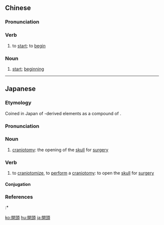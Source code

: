 {{also|开头}}
==Chinese==
{{zh-forms|s=开头}}

===Pronunciation===
{{zh-pron
|m=kāitóu,er=y
|c=hoi1 tau4
|h=pfs=khôi-thèu
|mn=khui-thâu
|cat=v,n
}}

===Verb===
{{zh-verb}}

# to [[start]]; to [[begin]]
#: {{zh-x|以 it 開頭 的 句子{zi}|sentence '''beginning''' with "it"}}

===Noun===
{{zh-noun}}

# [[start]]; [[beginning]]

{{zh-cat|Advanced}}

----

==Japanese==
{{ja-kanjitab|yomi=o|かい|とう}}

===Etymology===
Coined in Japan of {{etyl|ltc|-}}-derived elements as a compound of {{compound|lang=ja|sort=かいとう|開|tr1=kai|t1=open|頭|tr2=tō|t2=head}}.

===Pronunciation===
{{ja-pron|yomi=kanon|かいとう|acc=0|acc_ref=DJR}}

===Noun===
{{ja-noun|かいとう}}

# {{lb|ja|sort=かいとう|medicine}} [[craniotomy]]: the opening of the [[skull]] for [[surgery]]

===Verb===
{{ja-verb-suru|かいとう}}

# {{lb|ja|sort=かいとう|medicine}} to [[craniotomize]], to [[perform]] a [[craniotomy]]: to open the [[skull]] for [[surgery]]

====Conjugation====
{{ja-suru|かいとう}}

===References===
<references/>
:* {{R:Daijisen}}

[[ko:開頭]]
[[hu:開頭]]
[[ja:開頭]]